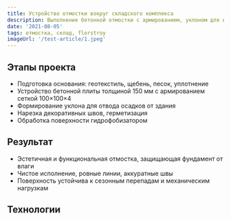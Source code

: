 ```yaml
---
title: Устройство отмостки вокруг складского комплекса
description: Выполнение бетонной отмостки с армированием, уклоном для водоотвода и декоративной нарезкой швов
date: '2021-08-05'
tags: отмостка, склад, florstroy
imageUrl: '/test-article/1.jpeg'
---
```


<Quote
  content="Работы выполнены с высокой точностью геометрии и соблюдением всех требований к водоотведению."
  author="FlorStroy"
  cite="https://florstroy.ru/"
/>

## Этапы проекта

- Подготовка основания: геотекстиль, щебень, песок, уплотнение
- Устройство бетонной плиты толщиной 150 мм с армированием сеткой 100×100×4
- Формирование уклона для отвода осадков от здания
- Нарезка декоративных швов, герметизация
- Обработка поверхности гидрофобизатором

<ArticleImage src="/test-article/1.jpeg" alt="Бетонная отмостка вокруг склада" />

## Результат

- Эстетичная и функциональная отмостка, защищающая фундамент от влаги
- Чистое исполнение, ровные линии, аккуратные швы
- Поверхность устойчива к сезонным перепадам и механическим нагрузкам

<Quote
  content="Отмостка выдерживает интенсивную эксплуатацию и сохраняет внешний вид даже после зимы."
  author="Инженер FlorStroy"
  cite="https://florstroy.ru/"
/>

## Технологии

<Code
  code="Бетон B22.5 W6 F150  
Армирование: сетка 100×100×4  
Герметик: Sika FlexSeal  
Гидрофобизация: Ceresit CT10  
Оборудование: виброплита, шовный резчик, лазерный уровень"
  language="text"
/>
